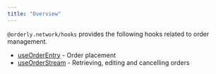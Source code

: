 ```yaml
---
title: "Overview"
---
```


`@orderly.network/hooks` provides the following hooks related to order management.

- [useOrderEntry](/sdks/hooks/orders/use-order-entry) - Order placement
- [useOrderStream](/sdks/hooks/orders/use-order-stream) - Retrieving, editing and cancelling orders
